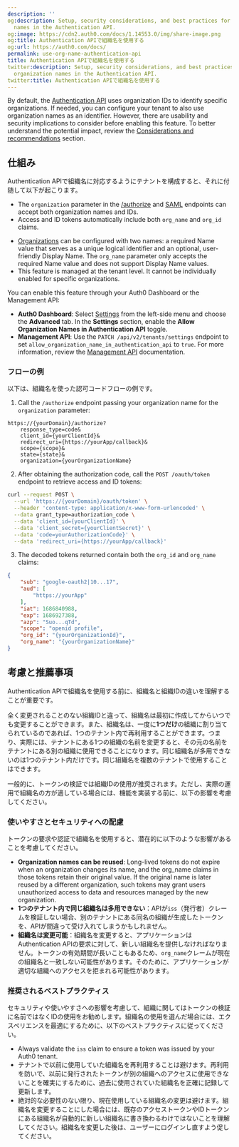 ```yaml
---
description: ''
og:description: Setup, security considerations, and best practices for using organization
  names in the Authentication API.
og:image: https://cdn2.auth0.com/docs/1.14553.0/img/share-image.png
og:title: Authentication APIで組織名を使用する
og:url: https://auth0.com/docs/
permalink: use-org-name-authentication-api
title: Authentication APIで組織名を使用する
twitter:description: Setup, security considerations, and best practices for using
  organization names in the Authentication API.
twitter:title: Authentication APIで組織名を使用する
---
```


By default, the [Authentication API](https://auth0.com/docs/api/authentication) uses organization IDs to identify specific organizations. If needed, you can configure your tenant to also use organization names as an identifier. However, there are usability and security implications to consider before enabling this feature. To better understand the potential impact, review the [Considerations and recommendations](#considerations-and-recommendations) section.

## 仕組み

Authentication APIで組織名に対応するようにテナントを構成すると、それに付随して以下が起こります。

* The `organization` parameter in the [/authorize](https://auth0.com/docs/api/authentication#authorize-application) and [SAML](https://auth0.com/docs/api/authentication#saml) endpoints can accept both organization names and IDs.
* Access and <Tooltip tip="ID Token: Credential meant for the client itself, rather than for accessing a resource." cta="View Glossary" href="/docs/glossary?term=ID+tokens">ID tokens</Tooltip> automatically include both `org_name` and `org_id` claims.

<Callout icon="file-lines" color="#0EA5E9" iconType="regular">

* [Organizations](/docs/manage-users/organizations/configure-organizations/create-organizations) can be configured with two names: a required Name value that serves as a unique logical identifier and an optional, user-friendly Display Name. The `org_name` parameter only accepts the required Name value and does not support Display Name values.
* This feature is managed at the tenant level. It cannot be individually enabled for specific organizations.

</Callout>

You can enable this feature through your <Tooltip tip="Auth0 Dashboard: Auth0's main product to configure your services." cta="View Glossary" href="/docs/glossary?term=Auth0+Dashboard">Auth0 Dashboard</Tooltip> or the <Tooltip tip="Auth0 Dashboard: Auth0's main product to configure your services." cta="View Glossary" href="/docs/glossary?term=Management+API">Management API</Tooltip>:

* **Auth0 Dashboard**: Select [Settings](/docs/get-started/tenant-settings) from the left-side menu and choose the **Advanced** tab. In the **Settings** section, enable the **Allow Organization Names in Authentication API** toggle.
* **Management API**: Use the `PATCH /api/v2/tenants/settings` endpoint to set `allow_organization_name_in_authentication_api` to `true`. For more information, review the [Management API](https://auth0.com/docs/api/management/v2) documentation.

### フローの例

以下は、組織名を使った認可コードフローの例です。

1. Call the `/authorize` endpoint passing your organization name for the `organization` parameter:


```http lines
https://{yourDomain}/authorize?
    response_type=code&
    client_id={yourClientId}&
    redirect_uri={https://yourApp/callback}&
    scope={scope}&
    state={state}&
    organization={yourOrganizationName}
```

2. After obtaining the authorization code, call the `POST /oauth/token` endpoint to retrieve access and ID tokens:


```bash lines
curl --request POST \
  --url 'https://{yourDomain}/oauth/token' \
  --header 'content-type: application/x-www-form-urlencoded' \
  --data grant_type=authorization_code \
  --data 'client_id={yourClientId}' \
  --data 'client_secret={yourClientSecret}' \
  --data 'code=yourAuthorizationCode}' \
  --data 'redirect_uri={https://yourApp/callback}'
```

3. The decoded tokens returned contain both the `org_id` and `org_name` claims:

```json lines
{
    "sub": "google-oauth2|10...17",
    "aud": [
        "https://yourApp"
    ],
    "iat": 1686840988,
    "exp": 1686927388,
    "azp": "Suo...qTd",
    "scope": "openid profile",
    "org_id": "{yourOrganizationId}",
    "org_name": "{yourOrganizationName}"
}
```

## 考慮と推薦事項

Authentication APIで組織名を使用する前に、組織名と組織IDの違いを理解することが重要です。

全く変更されることのない組織IDと違って、組織名は最初に作成してからいつでも変更することができます。また、組織名は、一度に**1つだけ**の組織に割り当てられているのであれば、1つのテナント内で再利用することができます。つまり、実際には、テナントにある1つの組織の名前を変更すると、その元の名前をテナントにある別の組織に使用できることになります。同じ組織名が多用できないのは1つのテナント内だけです。同じ組織名を複数のテナントで使用することはできます。

一般的に、トークンの検証では組織IDの使用が推奨されます。ただし、実際の運用で組織名の方が適している場合には、機能を実装する前に、以下の影響を考慮してください。

### 使いやすさとセキュリティへの配慮

トークンの要求や認証で組織名を使用すると、潜在的に以下のような影響があることを考慮してください。

* **Organization names can be reused**: Long-lived tokens do not expire when an organization changes its name, and the org\_name claims in those tokens retain their original value. If the original name is later reused by a different organization, such tokens may grant users unauthorized access to data and resources managed by the new organization.
* **1つのテナント内で同じ組織名は多用できない**：APIが`iss`（発行者）クレームを検証しない場合、別のテナントにある同名の組織が生成したトークンを、APIが間違って受け入れてしまうかもしれません。
* **組織名は変更可能**：組織名を変更すると、アプリケーションはAuthentication APIの要求に対して、新しい組織名を提供しなければなりません。トークンの有効期間が長いこともあるため、`org_name`クレームが現在の組織名と一致しない可能性があります。そのために、アプリケーションが適切な組織へのアクセスを拒まれる可能性があります。

### 推奨されるベストプラクティス

セキュリティや使いやすさへの影響を考慮して、組織に関してはトークンの検証に名前ではなくIDの使用をお勧めします。組織名の使用を選んだ場合には、エクスペリエンスを最適にするために、以下のベストプラクティスに従ってください。

* Always validate the `iss` claim to ensure a token was issued by your Auth0 tenant.
* テナントで以前に使用していた組織名を再利用することは避けます。再利用を防いで、以前に発行されたトークンが別の組織へのアクセスに使用できないことを確実にするために、過去に使用されていた組織名を正確に記録して更新します。
* 絶対的な必要性のない限り、現在使用している組織名の変更は避けます。組織名を変更することにした場合には、既存のアクセストークンやIDトークンにある組織名が自動的に新しい組織名に書き換わるわけではないことを理解してください。組織名を変更した後は、ユーザーにログインし直すよう促してください。